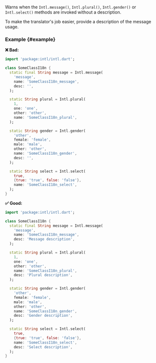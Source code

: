 
<RuleDetails version="5.5.0" severity="warning" />

Warns when the <code>Intl.message()</code>, <code>Intl.plural()</code>, <code>Intl.gender()</code> or <code>Intl.select()</code> methods are invoked without a description.

To make the translator's job easier, provide a description of the message usage.

### Example {#example}

**❌ Bad:**

```dart
import 'package:intl/intl.dart';

class SomeClassI18n {
  static final String message = Intl.message(
    'message',
    name: 'SomeClassI18n_message',
    desc: '',
  );

  static String plural = Intl.plural(
    1,
    one: 'one',
    other: 'other',
    name: 'SomeClassI18n_plural',
  );

  static String gender = Intl.gender(
    'other',
    female: 'female',
    male: 'male',
    other: 'other',
    name: 'SomeClassI18n_gender',
    desc: '',
  );

  static String select = Intl.select(
    true,
    {true: 'true', false: 'false'},
    name: 'SomeClassI18n_select',
  );
}
```

**✅ Good:**

```dart
import 'package:intl/intl.dart';

class SomeClassI18n {
  static final String message = Intl.message(
    'message',
    name: 'SomeClassI18n_message',
    desc: 'Message description',
  );

  static String plural = Intl.plural(
    1,
    one: 'one',
    other: 'other',
    name: 'SomeClassI18n_plural',
    desc: 'Plural description',
  );

  static String gender = Intl.gender(
    'other',
    female: 'female',
    male: 'male',
    other: 'other',
    name: 'SomeClassI18n_gender',
    desc: 'Gender description',
  );

  static String select = Intl.select(
    true,
    {true: 'true', false: 'false'},
    name: 'SomeClassI18n_select',
    desc: 'Select description',
  );
}
```
